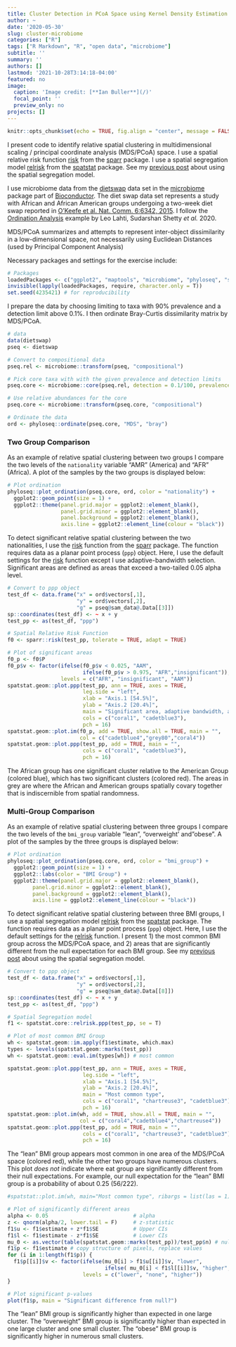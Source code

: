 ```yaml
---
title: Cluster Detection in PCoA Space using Kernel Density Estimation
author: ~
date: '2020-05-30'
slug: cluster-microbiome
categories: ["R"]
tags: ["R Markdown", "R", "open data", "microbiome"]
subtitle: ''
summary: ''
authors: []
lastmod: '2021-10-28T3:14:18-04:00'
featured: no
image:
  caption: 'Image credit: [**Ian Buller**](/)'
  focal_point: ''
  preview_only: no
projects: []
---
```


```r
knitr::opts_chunk$set(echo = TRUE, fig.align = "center", message = FALSE, warning = FALSE, cache = FALSE)
```

I present code to identify relative spatial clustering in multidimensional scaling / principal coordinate analysis (MDS/PCoA) space. I use a spatial relative risk function [risk](https://github.com/cran/sparr/blob/master/R/risk.R){target="_blank"} from the [sparr](https://github.com/cran/sparr){target="_blank"} package. I use a spatial segregation model  [relrisk](https://github.com/spatstat/spatstat/blob/master/man/relrisk.Rd){target="_blank"} from the [spatstat](https://github.com/spatstat/spatstat){target="_blank"} package. See my [previous post](/post/pvalues-spatial-segregation) about using the spatial segregation model.

I use microbiome data from the [dietswap](https://datadryad.org/stash/dataset/doi:10.5061/dryad.1mn1n) data set in the [microbiome](https://www.bioconductor.org/packages/release/bioc/html/microbiome.html){target="_blank"} package part of [Bioconductor](https://www.bioconductor.org/). The diet swap data set represents a study with African and African American groups undergoing a two-week diet swap reported in [O’Keefe et al. Nat. Comm. 6:6342, 2015](https://www.nature.com/articles/ncomms7342). I follow the [Ordination Analysis](https://microbiome.github.io/tutorials/Ordination.html) example by Leo Lahti, Sudarshan Shetty *et al.* 2020.

MDS/PCoA summarizes and attempts to represent inter-object dissimilarity in a low-dimensional space, not necessarily using Euclidean Distances (used by Principal Component Analysis)

Necessary packages and settings for the exercise include:
```r
# Packages
loadedPackages <- c("ggplot2", "maptools", "microbiome", "phyloseq", "sp", "spatstat.core", "spatstat.geom", "spatstat.data", "spatstat")
invisible(lapply(loadedPackages, require, character.only = T))
set.seed(4235421) # for reproducibility
```

I prepare the data by choosing limiting to taxa with 90\% prevalence and a detection limit above 0.1\%. I then ordinate Bray-Curtis dissimilarity matrix by MDS/PCoA. 
```r
# data
data(dietswap)
pseq <- dietswap

# Convert to compositional data
pseq.rel <- microbiome::transform(pseq, "compositional")

# Pick core taxa with with the given prevalence and detection limits
pseq.core <- microbiome::core(pseq.rel, detection = 0.1/100, prevalence = 90/100)

# Use relative abundances for the core
pseq.core <- microbiome::transform(pseq.core, "compositional")

# Ordinate the data
ord <- phyloseq::ordinate(pseq.core, "MDS", "bray")
```

### Two Group Comparison

As an example of relative spatial clustering between two groups I compare the two levels of the `nationality` variable "AMR" (America) and "AFR" (Africa). A plot of the samples by the two groups is displayed below:
```r
# Plot ordination
phyloseq::plot_ordination(pseq.core, ord, color = "nationality") +
  ggplot2::geom_point(size = 1) + 
  ggplot2::theme(panel.grid.major = ggplot2::element_blank(),
                 panel.grid.minor = ggplot2::element_blank(),
                 panel.background = ggplot2::element_blank(),
                 axis.line = ggplot2::element_line(colour = "black"))
```

To detect significant relative spatial clustering between the two nationalities, I use the [risk](https://github.com/cran/sparr/blob/master/R/risk.R){target="_blank"} function from the [sparr](https://github.com/cran/sparr){target="_blank"} package. The function requires data as a planar point process (`ppp`) object. Here, I use the default settings for the [risk](https://github.com/cran/sparr/blob/master/R/risk.R){target="_blank"} function except I use adaptive-bandwidth selection. Significant areas are defined as areas that exceed a two-tailed 0.05 alpha level.
```r
# Convert to ppp object
test_df <- data.frame("x" = ord$vectors[,1],
                      "y" = ord$vectors[,2],
                      "g" = pseq@sam_data@.Data[[3]])
sp::coordinates(test_df) <- ~ x + y
test_pp <- as(test_df, "ppp")

# Spatial Relative Risk Function
f0 <- sparr::risk(test_pp, tolerate = TRUE, adapt = TRUE)

# Plot of significant areas
f0_p <- f0$P
f0_p$v <- factor(ifelse(f0_p$v < 0.025, "AAM",
                        ifelse(f0_p$v > 0.975, "AFR","insignificant")),
                 levels = c("AFR", "insignificant", "AAM"))
spatstat.geom::plot.ppp(test_pp, ann = TRUE, axes = TRUE,
                        leg.side = "left",
                        xlab = "Axis.1 [54.5%]",
                        ylab = "Axis.2 [20.4%]",
                        main = "Significant area, adaptive bandwidth, alpha = 0.05",
                        cols = c("coral1", "cadetblue3"),
                        pch = 16)
spatstat.geom::plot.im(f0_p, add = TRUE, show.all = TRUE, main = "",
                       col = c("cadetblue4","grey80","coral4"))
spatstat.geom::plot.ppp(test_pp, add = TRUE, main = "",
                        cols = c("coral1", "cadetblue3"),
                        pch = 16)
```

The African group has one significant cluster relative to the American Group (colored blue), which has two significant clusters (colored red). The areas in grey are where the African and American groups spatially covary together that is indiscernible from spatial randomness. 

### Multi-Group Comparison

As an example of relative spatial clustering between three groups I compare the two levels of the `bmi_group` variable "lean", "overweight' and "obese". A plot of the samples by the three groups is displayed below:
```r
# Plot ordination
phyloseq::plot_ordination(pseq.core, ord, color = "bmi_group") +
  ggplot2::geom_point(size = 1) +
  ggplot2::labs(color = "BMI Group") +
  ggplot2::theme(panel.grid.major = ggplot2::element_blank(),
        panel.grid.minor = ggplot2::element_blank(),
        panel.background = ggplot2::element_blank(),
        axis.line = ggplot2::element_line(colour = "black"))
```

To detect significant relative spatial clustering between three BMI groups, I use a spatial segregation model  [relrisk](https://github.com/spatstat/spatstat/blob/master/man/relrisk.Rd){target="_blank"} from the [spatstat](https://github.com/spatstat/spatstat){target="_blank"} package. The function requires data as a planar point process (`ppp`) object. Here, I use the default settings for the [relrisk](https://github.com/spatstat/spatstat/blob/master/man/relrisk.Rd){target="_blank"} function. I present 1) the most common BMI group across the MDS/PCoA space, and 2) areas that are significantly different from the null expectation for each BMI group. See my [previous post](/post/pvalues-spatial-segregation) about using the spatial segregation model.

```r
# Convert to ppp object
test_df <- data.frame("x" = ord$vectors[,1],
                      "y" = ord$vectors[,2],
                      "g" = pseq@sam_data@.Data[[8]])
sp::coordinates(test_df) <- ~ x + y
test_pp <- as(test_df, "ppp")

# Spatial Segregation model
f1 <- spatstat.core::relrisk.ppp(test_pp, se = T)

# Plot of most common BMI Group
wh <- spatstat.geom::im.apply(f1$estimate, which.max)
types <- levels(spatstat.geom::marks(test_pp))
wh <- spatstat.geom::eval.im(types[wh]) # most common 

spatstat.geom::plot.ppp(test_pp, ann = TRUE, axes = TRUE,
                        leg.side = "left",
                        xlab = "Axis.1 [54.5%]",
                        ylab = "Axis.2 [20.4%]",
                        main = "Most common type",
                        cols = c("coral1", "chartreuse3", "cadetblue3"),
                        pch = 16)
spatstat.geom::plot.im(wh, add = TRUE, show.all = TRUE, main = "",
                       col = c("coral4","cadetblue4","chartreuse4"))
spatstat.geom::plot.ppp(test_pp, add = TRUE, main = "",
                        cols = c("coral1", "chartreuse3", "cadetblue3"),
                        pch = 16)
```

The "lean" BMI group appears most common in one area of the MDS/PCoA space (colored red), while the other two groups have numerous clusters. This plot *does not* indicate where eat group are significantly different from their null expectations. For example, our null expectation for the "lean" BMI group is a probability of about 0.25 (56/222). 
```r
#spatstat::plot.im(wh, main="Most common type", ribargs = list(las = 1))

# Plot of significantly different areas
alpha <- 0.05                           # alpha
z <- qnorm(alpha/2, lower.tail = F)     # z-statistic
f1$u <- f1$estimate + z*f1$SE           # Upper CIs
f1$l <- f1$estimate - z*f1$SE           # Lower CIs
mu_0 <- as.vector(table(spatstat.geom::marks(test_pp))/test_pp$n) # null expectations by type
f1$p <- f1$estimate # copy structure of pixels, replace values
for (i in 1:length(f1$p)) {
  f1$p[[i]]$v <- factor(ifelse(mu_0[i] > f1$u[[i]]$v, "lower",
                               ifelse( mu_0[i] < f1$l[[i]]$v, "higher", "none")),
                        levels = c("lower", "none", "higher"))
}

# Plot significant p-values
plot(f1$p, main = "Significant difference from null?")
```

The "lean" BMI group is significantly higher than expected in one large cluster. The "overweight" BMI group is significantly higher than expected in one large cluster and one small cluster. The "obese" BMI group is significantly higher in numerous small clusters.